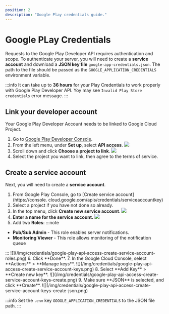 ```yaml
---
position: 2
description: "Google Play credentials guide."
---
```


# Google PLay Credentials

Requests to the Google Play Developer API requires authentication and scope.
To authenticate your server, you will need to create a **service account** and
download a **JSON key file** `google-app-credentials.json`. The path to the
file should be passed as the `GOOGLE_APPLICATION_CREDENTIALS` environment variable.


:::info
It can take up to **36 hours** for your Play Credentials to work properly
with Google Play Developer API. Yoy may see `Invalid Play Store credentials`
error message.
:::

## Link your developer account

Your Google Play Developer Account needs to be linked to Google Cloud Project.

1. Go to [Google Play Developer Console](https://play.google.com/console/u/0/developers).
2. From the left menu, under **Set up**, select **API access**.
![](/img/credentials/google-play-api-access.png)
3. Scroll down and click **Choose a project to link**.
![](/img/credentials/google-play-api-access-choose-project.png)
4. Select the project you want to link, then agree to the terms of service.

## Create a service account

Next, you will need to create a **service account**.

1. From Google Play Console, go to [Create service account](https://console.
cloud.google.com/apis/credentials/serviceaccountkey)
2. Select a project if you have not done so already.
3. In the top menu, click **Create new service account**.
![](/img/credentials/google-play-api-access-create-service-account.png)
4. **Enter a name for the service account.**
![](/img/credentials/google-play-api-access-create-service-account-name.png)
5. Add two **Roles**:
:::note
<ul>
  <li><strong>Pub/Sub Admin</strong> - This role enables server
    notifications.</li>
  <li><strong>Monitoring Viewer</strong> - This role allows monitoring of the
    notification queue</li>
</ul>
:::
![](/img/credentials/google-play-api-access-create-service-account-roles.png)
6. Click **Done**.
7. In the Google Cloud Console, select **Actions** > **Manage keys**.
![](/img/credentials/google-play-api-access-create-service-account-keys.png)
8. Select **Add Key** > **Create new key**.
![](/img/credentials/google-play-api-access-create-service-account-keys-create.png)
9. Make sure **JSON** is selected, and click **Create**.
![](/img/credentials/google-play-api-access-create-service-account-keys-create-json.png)

:::info
Set the `.env` key `GOOGLE_APPLICATION_CREDENTIALS` to the JSON file path.
:::
